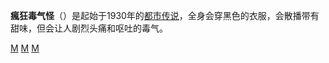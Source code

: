 {{unreferenced|time=2019-09-11T22:58:13+00:00}}
{{expand|time=2016-01-20T23:54:18+00:00}}
'''瘋狂毒气怪'''（{{lang-en|The Mad Gasser of Mattoon}}）是起始于1930年的[[都市传说|都市传说]]，全身会穿黑色的衣服，会散播带有甜味，但会让人剧烈头痛和呕吐的毒气。

[[Category:都市传说的妖怪|M]]
[[Category:美国群众性歇斯底里|M]]
[[Category:存在与否有争议的人物|M]]